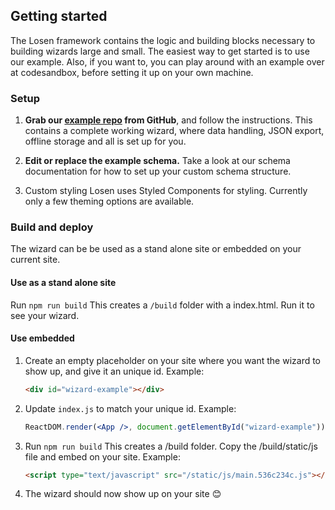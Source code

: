 
<Meta title="Getting started" />

## Getting started

The Losen framework contains the logic and building blocks necessary to building wizards large and small. The easiest way to get started is to use our example. Also, if you want to, you can play around with an example over at codesandbox, before setting it up on your own machine.

### Setup

1. **Grab our [example repo](https://github.com/DirektoratetForByggkvalitet/losen/tree/master/example) from GitHub**, and follow the instructions.
   This contains a complete working wizard, where data handling, JSON export, offline storage and all is set up for you.

2. **Edit or replace the example schema.**
   Take a look at our schema documentation for how to set up your custom schema structure.

3. Custom styling
   Losen uses Styled Components for styling. Currently only a few theming options are available.

### Build and deploy

The wizard can be be used as a stand alone site or embedded on your current site.

#### Use as a stand alone site

Run `npm run build`
This creates a `/build` folder with a index.html. Run it to see your wizard.

#### Use embedded

1. Create an empty placeholder on your site where you want the wizard to show up, and give it an unique id.
   Example:

   ```html
   <div id="wizard-example"></div>
   ```

2. Update `index.js` to match your unique id.
   Example:

   ```jsx
   ReactDOM.render(<App />, document.getElementById("wizard-example"));
   ```

3. Run `npm run build`
   This creates a /build folder. Copy the /build/static/js file and embed on your site. Example:

   ```html
   <script type="text/javascript" src="/static/js/main.536c234c.js"></script>
   ```

4. The wizard should now show up on your site 😊
